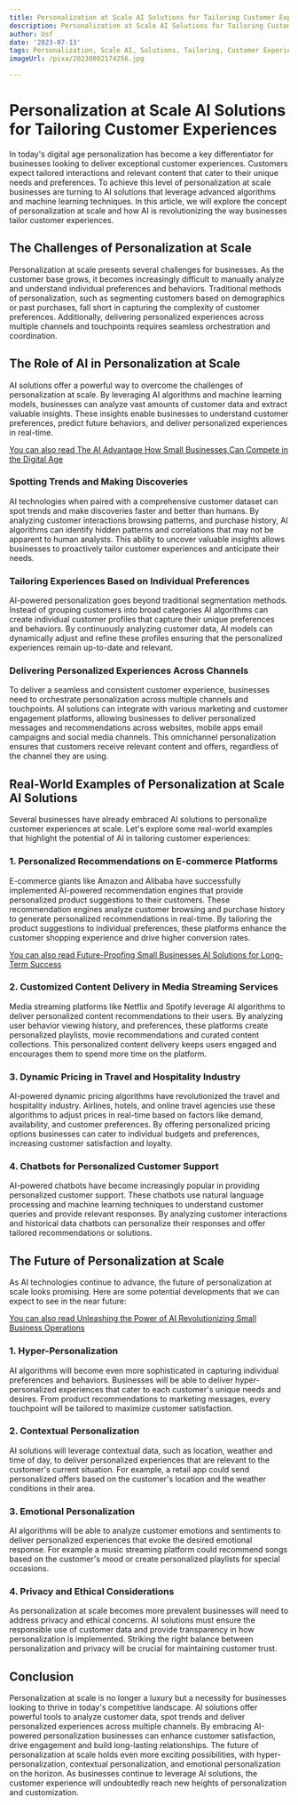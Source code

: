 ```yaml
---
title: Personalization at Scale AI Solutions for Tailoring Customer Experiences
description: Personalization at Scale AI Solutions for Tailoring Customer Experiences
author: Usf
date: '2023-07-13'
tags: Personalization, Scale AI, Solutions, Tailoring, Customer Experiences
imageUrl: /pixa/20230802174256.jpg

---
```

# Personalization at Scale AI Solutions for  Tailoring Customer Experiences

In today's digital age personalization has become a key  differentiator  for businesses looking  to deliver exceptional  customer experiences. Customers expect tailored interactions and relevant content that cater to their unique needs and preferences. To achieve this level of personalization at  scale businesses are turning  to AI solutions that leverage advanced algorithms and  machine  learning techniques.  In  this article, we will explore the concept  of personalization at scale and how AI is revolutionizing the  way businesses tailor customer experiences.

## The Challenges of Personalization at Scale

Personalization  at scale presents several challenges  for businesses. As the customer base grows, it becomes increasingly difficult to manually analyze and understand  individual preferences and behaviors. Traditional methods of personalization, such as segmenting customers  based on demographics or past purchases, fall short in capturing the complexity  of customer preferences. Additionally, delivering  personalized experiences across multiple channels and touchpoints requires seamless orchestration and coordination.

## The Role of AI  in Personalization at Scale

AI solutions offer a powerful  way to overcome the  challenges of personalization at scale. By leveraging  AI algorithms and  machine learning models, businesses can analyze vast amounts of customer data and extract valuable insights. These insights  enable businesses to understand customer preferences,  predict future behaviors, and deliver personalized experiences  in real-time.

[You can also  read  The AI Advantage How Small Businesses Can Compete in the Digital Age](The%20AI%20Advantage%20How%20Small%20Businesses%20Can%20Compete%20in%20the%20Digital%20Age)


### Spotting Trends and Making Discoveries

AI technologies when paired with a comprehensive customer dataset can  spot trends and make discoveries faster and better than humans. By  analyzing customer  interactions browsing patterns, and  purchase history,  AI algorithms can identify hidden patterns and correlations that may not be apparent  to human analysts. This  ability to uncover valuable insights allows businesses to proactively tailor customer experiences and anticipate their needs.

### Tailoring Experiences  Based  on Individual  Preferences

AI-powered personalization goes beyond traditional segmentation methods. Instead of grouping customers into broad categories AI algorithms can create individual customer profiles that  capture  their unique preferences  and behaviors.  By continuously analyzing customer  data, AI models can dynamically adjust and refine these profiles ensuring that the personalized experiences  remain up-to-date and relevant.

### Delivering Personalized Experiences Across  Channels

To deliver a seamless and consistent customer experience, businesses need to orchestrate personalization across  multiple channels and touchpoints. AI solutions can integrate  with  various marketing and customer engagement platforms, allowing businesses to deliver  personalized messages and recommendations across websites, mobile apps  email campaigns and social media channels. This omnichannel personalization ensures that customers receive relevant content and offers, regardless of  the channel they are using.

## Real-World Examples of Personalization at Scale AI Solutions

Several businesses have already embraced AI solutions to personalize customer experiences at  scale. Let's explore  some real-world examples that highlight the potential of AI in tailoring customer experiences:

### 1. Personalized Recommendations on E-commerce Platforms

E-commerce giants like Amazon and Alibaba  have successfully implemented AI-powered recommendation engines that provide personalized product suggestions to their customers. These recommendation engines analyze  customer browsing and purchase history to generate personalized recommendations in real-time. By tailoring the product suggestions  to individual preferences, these platforms enhance the customer shopping experience and drive higher conversion rates.

[You can also read Future-Proofing Small Businesses AI Solutions  for Long-Term Success](Future-Proofing%20Small%20Businesses%20AI%20Solutions%20for%20Long-Term%20Success)


### 2.  Customized Content Delivery in Media Streaming Services

Media streaming platforms like  Netflix and Spotify leverage AI algorithms to deliver personalized content recommendations to their users. By analyzing user  behavior viewing history, and preferences, these platforms create personalized playlists, movie recommendations and curated content collections. This personalized content delivery keeps users engaged and encourages them to spend more time on the platform.

### 3. Dynamic Pricing  in Travel and  Hospitality Industry

AI-powered dynamic pricing algorithms have revolutionized the  travel and hospitality industry. Airlines, hotels, and online travel agencies use these algorithms to adjust prices in real-time based on factors like  demand, availability, and customer preferences. By offering personalized pricing options businesses can cater to  individual budgets and preferences, increasing customer satisfaction and loyalty.

### 4. Chatbots for Personalized Customer  Support

AI-powered chatbots have become increasingly  popular in providing personalized customer support. These chatbots use natural language processing and machine learning techniques to understand customer queries and  provide relevant responses. By analyzing customer interactions  and historical data chatbots can  personalize their responses and offer tailored recommendations or solutions.

## The Future of  Personalization at Scale

As AI technologies continue to advance, the future of personalization at scale looks promising. Here are some potential  developments that we can expect to see in  the near future:

[You can also read Unleashing the  Power of AI Revolutionizing Small Business Operations](Unleashing%20the%20Power%20of%20AI%20Revolutionizing%20Small%20Business%20Operations)


### 1. Hyper-Personalization

AI algorithms will become  even more sophisticated in capturing individual preferences and behaviors. Businesses will be able to deliver hyper-personalized experiences that  cater to each customer's unique needs and desires. From product  recommendations to marketing messages, every touchpoint will be tailored to maximize customer  satisfaction.

### 2. Contextual Personalization

AI solutions will leverage contextual  data, such as location, weather  and  time of day, to deliver personalized experiences that are relevant to the customer's current situation. For example,  a retail app could send personalized offers based on the customer's location  and the weather conditions in their area.

### 3. Emotional Personalization

AI algorithms will be able to analyze customer emotions and  sentiments to deliver personalized experiences that evoke the desired emotional response. For example a music streaming platform could recommend  songs  based on  the customer's mood or create personalized playlists for special occasions.

### 4. Privacy and Ethical Considerations

As personalization at scale  becomes more prevalent  businesses will need  to address privacy and ethical concerns. AI solutions  must ensure the responsible use  of customer data and provide transparency in how personalization is implemented. Striking the right balance between personalization and  privacy will be crucial for maintaining customer trust.

## Conclusion

Personalization at scale is no longer a luxury but a necessity for businesses looking to thrive  in today's competitive landscape. AI solutions offer powerful tools to analyze customer data,  spot trends and deliver personalized experiences across multiple channels. By embracing AI-powered personalization businesses can  enhance customer satisfaction, drive engagement and build long-lasting relationships. The future of personalization at scale holds even more exciting possibilities, with hyper-personalization, contextual  personalization, and emotional personalization on  the horizon. As  businesses  continue to leverage AI solutions, the customer experience will  undoubtedly reach new heights of personalization and customization.